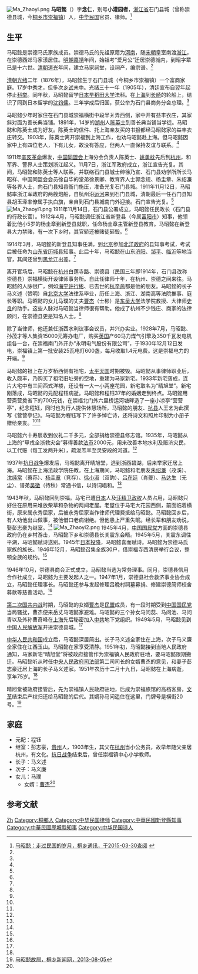 [[File:Ma_Zhaoyi.png|thumb]]
'''马昭懿'''（{{bd|1876年||1951年|}}）字'''念仁'''，别号'''小灌园者'''，[[浙江省|浙江省]]石门县城（曾称崇德县城，今[[桐乡市|桐乡市]][[崇福镇|崇福镇]]）人，[[中华民国|中华民国]]官员、律师。<ref name=tongxiang>[http://txtx.tx.gov.cn/Article_Show.asp?ArticleID=2034 马昭懿：走过民国的岁月，桐乡通讯，于2015-03-30查阅] {{webarchive|url=https://web.archive.org/web/20150402093423/http://txtx.tx.gov.cn/Article_Show.asp?ArticleID=2034 |date=2015-04-02 }}</ref>

==生平==
马昭懿是崇德马氏家族成员。崇德马氏的先祖原籍为[[河南|河南]]，随[[宋朝|宋朝]]皇室南渡[[浙江|浙江]]，在崇德西郊马家漾居住。[[明朝|明朝]][[嘉靖|嘉靖]]年间，始祖考“爱月公”迁居崇德城内，到昭字辈已是十六世。[[清朝|清朝]][[道光|道光]]年间，建立马家祠堂，设祠产，编宗谱。<ref name=tongxiang/>

[[清朝|清朝]][[光绪|光绪]]二年（1876年），马昭懿生于石门县城（今桐乡市崇福镇）一个富商家庭。17岁中[[秀才|秀才]]，但多次[[乡试|乡试]]未中。光绪三十一年（1905年），清廷宣布自翌年起停止[[科举|科举]]。同年秋，马昭懿留学[[日本|日本]][[早稻田大学|早稻田大学]]法科。在[[上海|上海]]到[[长崎|长崎]]的轮船上，结识了同到日本留学的[[沈钧儒|沈钧儒]]。三年学成后归国，获公举为石门县商务分会总理。<ref name=tongxiang/>

马昭懿少年时家住在石门县城崇福横街中段半爿弄西侧，家中开有益丰衣庄，其家斜对面为善长典当铺。1891年，14岁的[[湖州|湖州]]人[[陈英士|陈英士]]到善长典当铺当学徒。马昭懿和陈英士成为好友。陈英士的信件、托上海亲友买的书报都经马昭懿家的益丰衣庄转交。1903年，陈英士离开崇福到上海工作，也劝马昭懿赴上海。但马昭懿因家中上有四位老人，下有儿女，故没有答应，但两人一直保持友谊与联系。<ref name=tongxiang/>

1911年[[辛亥革命|辛亥革命]]爆发，[[中国同盟会|中国同盟会]]上海分会负责人陈英士、[[姚勇枕|姚勇枕]]先后到[[杭州|杭州]]，和军界、警界人士策划浙江起义。11月7日，浙江军政府成立，浙江宣告光复。其间，马昭懿和陈英士等人联系，并联络石门县城士绅徐乃宣、石门县劝学所所长马昭祥、中国同盟会会员徐自华的堂弟徐景卿、教育界人士郭念规、杨圭章、朱绍濂等各界人士，向石门县知县衙门施压，准备光复石门县城。1911年11月12日，马昭懿率浙江军政府的两艘炮船，自杭州沿[[大运河|运河]]来到石门县城，清朝最后一任石门县知县胡玉泽率僚属手执白旗，亲自到石门县城南门外迎接。石门宣告光复。<ref name=tongxiang/>
[[File:Ma_Zhaoyi1.png|thumb]]
1911年11月14日，石门县公署成立，马昭懿任民政长（石门县的行政长官）。1912年4月，马昭懿调任浙江省新登县（今属[[富阳市|富阳市]]）知事，他领着比他小5岁的杨圭章到新登县就职，任命杨圭章主管新登县教育。马昭懿在新登县大力禁赌，有一次下乡时，其官轿还被赌徒砸毁。<ref name=tongxiang/>

1914年3月，马昭懿的新登县知事任满，到[[北京|北京]]参加[[北洋政府|北洋政府]]的县知事考试，考试后被任命为[[山东省|山东省]][[历城县|历城县]]知事。此后十年，马昭懿在山东[[济阳|济阳]]、[[邹平|邹平]]、[[临沂|临沂]]等地当官，其间还曾到[[黑龙江|黑龙江]]出差。<ref name=tongxiang/>

离开官场后，马昭懿在[[杭州|杭州]]白莲寺路、崇德县（民国三年即1914年，石门县改称崇德县）崇福横街开设律师事务所。自此任律师十年，在杭州、崇德之间来往。马昭懿的人脉很广，例如[[海宁|海宁]][[许行彬|许行彬]]、已去世的[[杭辛斋|杭辛斋]]都是他的朋友。马昭懿的长子马义述（赞明）自[[北京大学|北京大学]]法律系毕业，历任上海、浙江、湖南高等法院推事、庭长等职。马昭懿的女儿马璞的丈夫[[曹杰|曹杰]]（士彬）是[[东吴大学|东吴大学]]法学院教授、大律师[[史良|史良]]的助手。这些人脉对马昭懿当律师很有帮助。他成了杭州不少钱庄、商家的法律顾问，在崇德县更是知名人士。<ref name=tongxiang/>

除了当律师，他还兼任浙西水利议事会议员，并兴办实业。1928年7月，马昭懿、孙茂才等人集资15000元筹办电厂，购买[[英国|英国]]产60马力煤气引擎及350千瓦发电机组各一台，在崇福南门外开办“永明电气股份有限公司”，于1930年12月12日发电，崇福镇上第一批安装25瓦电灯600盏，每月收取1.4元电费。这是崇福电力的开端。<ref name=tongxiang/>

马昭懿的祖上在万岁桥西侧有祖宅，[[太平天国|太平天国]]时期被毁。马昭懿从事律师职业后，收入颇丰，乃购买了祖宅旧址旁的空地，重建为马家新宅。1933年新宅落成，连片大宅中有三间西式洋楼，还设有一大一小两座花园，新宅取名为“晴旭堂”。新宅刚落成，马昭懿的元配程钰病逝。马昭懿和程钰37年的婚姻走到终点。马昭懿用营斋营奠省下的700元钱，在崇福北门外六里桥运河塘畔造了一座小凉亭“营营亭”，纪念程钰，同时也为行人提供休憩场所，马昭懿的朋友、[[杭县|杭县]]人王艺为此撰写《营营亭记》。马昭懿为程钰写下了许多悼亡诗，还将诗文和照片印制为小册子赠给亲友。<ref name=tongxiang/><ref name=xinwen/>

马昭懿六十寿辰收到仪礼二千多元，全部捐给崇德县修志馆。1935年，马昭懿从上海的“甲戌全浙救灾会”募得善款[[法币|法币]]2000元，用来改善本地水利及赈济灾民，以工代赈（每工发两升米），疏浚羔羊至灵安段的河道。<ref name=tongxiang/>

1937年[[抗日战争|抗日战争]]爆发后，马昭懿离开睛旭堂，逃到浙西碧湖，后来举家迁居上海。马昭懿在上海法政学院任教。在上海期间，马昭懿和老朋友[[朱绍濂|朱绍濂]]（茂溪）、[[沈纯常|沈纯常]]（蕙荪）、[[杨圭章|杨圭章]]（竞存）、[[徐小淑|徐小淑]]（双韵）、[[吕在廷|吕在廷]]（肖夔）、[[马达生|马达生]]（无尘）、谱弟[[吴待秋|吴徵]]（待秋）常通书信，以诗词唱和。<ref name=tongxiang/>

1943年秋，马昭懿回到崇福。马宅已遭[[日本|日本]]人及[[汪精卫政权|汪精卫政权]]人员占用，马昭懿只好住在原用来堆放柴草和杂物的两间老屋。老屋位于马宅大花园西侧，前面临着横街，原来属永秀屈家，后被永秀屈家当作律师代理费抵给马昭懿。马昭懿回乡后，有人劝他出山做事，被他借口老病谢绝。但他患上严重失眠。经长辈和朋友劝说，娶彭志豪为继室。<ref name=tongxiang/>
[[File:Ma_Zhaoyi2.png|thumb]]
1945年4月，[[中国国民党|中国国民党]]方面的崇德县政府仍在乡村游击，马昭懿下乡和崇德县长关震东会晤。1945年5月，关震东调往平湖，马昭懿赋诗送别。1945年[[日本投降|日本投降]]，马昭懿喜而赋诗。马昭懿为崇德马氏家族的族长。1946年12月，马昭懿召集全族30户，借崇福寺西清房举行会议，整顿全族的规约。<ref name=tongxiang/>

1946年10月，崇德县商会正式成立，马昭懿当选为常务理事。同月，崇德县信用合作社成立，马昭懿为主要发起人之一。1947年1月，崇德县社会救济事业协会成立，马昭懿任理事长。马昭懿还参与发起修理吕晚村祠墓募捐、修建崇德简师校舍募款等慈善活动。<ref name=tongxiang/>

[[第二次国共内战|第二次国共内战]]时期，马昭懿的女婿[[曹杰|曹杰]]是[[民盟|民盟]]成员，有一段时期受到[[中国国民党|中国国民党]]当局骚扰，曹杰便来岳丈马昭懿家避难。马昭懿的三个孙女马问蕊、马问池、马问青以及外孙曹奇峰在[[上海|上海]]先后秘密加入[[中共|中共]]地下党组织。1949年5月，马昭懿见到[[中国人民解放军|中国人民解放军]]开进崇德县城。<ref name=tongxiang/>

[[中华人民共和国|中华人民共和国]]成立后，马昭懿深居简出。长子马义述全家住在上海，次子马义廉全家住在江西玉山。马昭懿在家享受清静。1951年初，马昭懿接到当地人民政府通知，马家新宅“晴旭堂”将被政府接管作为崇福镇人民政府驻地，要马昭懿限期搬迁。马昭懿听从时任[[中央人民政府司法部|中央人民政府司法部]]第二司司长的女婿曹杰的意见，和妻子彭志豪迁居上海的长子马义述家。1951年农历十二月十九日，马昭懿在上海病逝，享年75岁。<ref name=tongxiang/>

晴旭堂被政府接管后，先为崇福镇人民政府驻地，后成为崇福旅馆的高档客房，[[文革|文革]]结束后产权归还给马昭懿的后代。其嫡孙马问遥住在这里，门牌号是横街20号。<ref name=xinwen>[http://txnews.zjol.com.cn/txnews/system/2013/08/04/016743665.shtml 马昭懿故居，桐乡新闻网，2013-08-05]</ref>

==家庭==
*元配：程钰
*继室：彭志豪，[[贵州|贵州]]人，1903年生，其父在[[杭州|杭州]]当小公务员，故早年随父亲居杭州，有文化。[[抗日战争|抗日战争]]结束后，曾任崇福镇中心小学教师。
*长子：马义述
*次子：马义廉
*女儿：马璞
**女婿：[[曹杰|曹杰]]<ref name=tongxiang/>

==参考文献==
{{commonscat|Ma Zhaoyi}}
{{reflist}}

{{DEFAULTSORT:Ma马}}
[[Category:马姓|Zh]]
[[Category:桐鄉人|Category:桐鄉人]]
[[Category:中华民国律师|Category:中华民国律师]]
[[Category:中華民國新登縣知事|Category:中華民國新登縣知事]]
[[Category:中華民國歷城縣知事|Category:中華民國歷城縣知事]]
[[Category:中华民国诗人|Category:中华民国诗人]]
